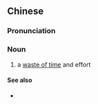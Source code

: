 {{also|嘥气}}
==Chinese==
{{zh-forms|s=嘥气|1=to waste; wasteful}}

===Pronunciation===
{{zh-pron
|c=saai1 hei3
|cat=n
}}

===Noun===
{{zh-noun}}

# {{lb|zh|Cantonese}} a [[waste of time]] and effort

====See also====
* {{zh-l|嘥口水|tr=saai1 hau2 seoi2}}